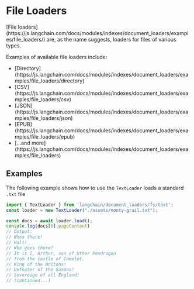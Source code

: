 
<Meta title="Indexes/Vector Stores" />

<style>
  {`
    .subheading {
      --mediumdark: '#d1d1d1';
      font-weight: 700;
      font-size: 13px;
      color: #000066;
      letter-spacing: 6px;
      line-height: 24px;
      text-transform: uppercase;
      margin-bottom: 12px;
      margin-top: 40px;
    }

    .link-list {
      display: grid;
      grid-template-columns: 1fr;
      grid-template-rows: 1fr 1fr;
      row-gap: 10px;
    }

    @media (min-width: 620px) {
      .link-list {
        row-gap: 20px;
        column-gap: 20px;
        grid-template-columns: 1fr 1fr;
      }
    }

    @media all and (-ms-high-contrast:none) {
    .link-list {
        display: -ms-grid;
        -ms-grid-columns: 1fr 1fr;
        -ms-grid-rows: 1fr 1fr;
      }
    }

    .link-item {
      display: block;
      padding: 20px;
      border: 1px solid #d1d1d1;
      border-radius: 5px;
      transition: background 150ms ease-out, border 150ms ease-out, transform 150ms ease-out;
      color: #333333;
      display: flex;
      align-items: flex-start;
    }

    .link-item:hover {
      border-color: #1EA7FD50;
      transform: translate3d(0, -3px, 0);
      box-shadow: rgba(0, 0, 0, 0.08) 0 3px 10px 0;
    }

    .link-item:active {
      border-color: #1EA7FD;
      transform: translate3d(0, 0, 0);
    }

    .link-item strong {
      font-weight: 700;
      display: block;
      margin-bottom: 2px;
    }

    .link-item img {
      height: 40px;
      width: 40px;
      margin-right: 15px;
      flex: none;
    }

    .link-item span,
    .link-item p {
      margin: 0;
      font-size: 14px;
      line-height: 20px;
    }

    .tip {
      display: inline-block;
      border-radius: 1em;
      font-size: 11px;
      line-height: 12px;
      font-weight: 700;
      background: #E7FDD8;
      color: #66BF3C;
      padding: 4px 12px;
      margin-right: 10px;
      vertical-align: top;
    }

    .tip-wrapper {
      font-size: 13px;
      line-height: 20px;
      margin-top: 40px;
      margin-bottom: 40px;
    }

    .tip-wrapper code {
      font-size: 12px;
      display: inline-block;
    }
  `}
</style>

# File Loaders

<p>
  [File loaders](https://js.langchain.com/docs/modules/indexes/document_loaders/examples/file_loaders/) are, as the name suggests, loaders for files of various types.
</p>

<p>
  Examples of available file loaders include:
</p>

<ul>
  <li>[Directory](https://js.langchain.com/docs/modules/indexes/document_loaders/examples/file_loaders/directory)</li>
  <li>[CSV](https://js.langchain.com/docs/modules/indexes/document_loaders/examples/file_loaders/csv)</li>
  <li>[JSON](https://js.langchain.com/docs/modules/indexes/document_loaders/examples/file_loaders/json)</li>
  <li>[EPUB](https://js.langchain.com/docs/modules/indexes/document_loaders/examples/file_loaders/epub)</li>
  <li>[...and more](https://js.langchain.com/docs/modules/indexes/document_loaders/examples/file_loaders)</li>
</ul>

## Examples

<p>
  The following example shows how to use the <code>TextLoader</code> loads a standard <code>.txt</code> file
</p>

```js
import { TextLoader } from 'langchain/document_loaders/fs/text';
const loader = new TextLoader("./assets/monty-grail.txt");

const docs = await loader.load();
console.log(docs[0].pageContent)
// Output:
// Whoa there!
// Halt!
// Who goes there?
// It is I, Arthur, son of Uther Pendragon
// from the castle of Camelot.
// King of the Britons!
// Defeater of the Saxons!
// Sovereign of all England!
// (continued...)
```